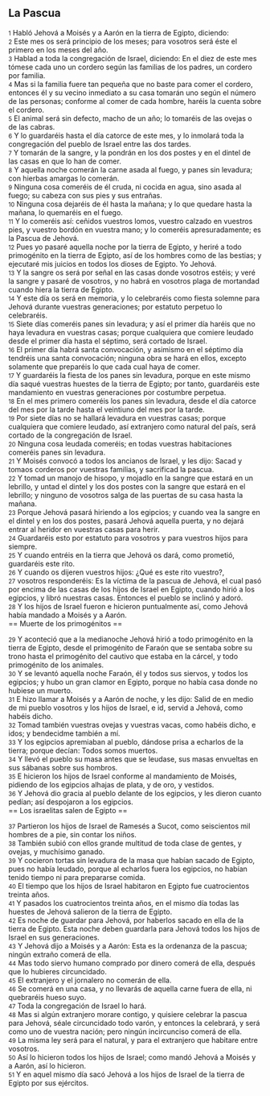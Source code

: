 == La Pascua ==

{{anchor|1}} <small>1</small> Habló Jehová a Moisés y a Aarón en la tierra de Egipto, diciendo:<br>
{{anchor|2}} <small>2</small> Este mes os será principio de los meses; para vosotros será éste el primero en los meses del año.<br>
{{anchor|3}} <small>3</small> Hablad a toda la congregación de Israel, diciendo: En el diez de este mes tómese cada uno un cordero según las familias de los padres, un cordero por familia.<br>
{{anchor|4}} <small>4</small> Mas si la familia fuere tan pequeña que no baste para comer el cordero, entonces él y su vecino inmediato a su casa tomarán uno según el número de las personas; conforme al comer de cada hombre, haréis la cuenta sobre el cordero.<br>
{{anchor|5}} <small>5</small> El animal será sin defecto, macho de un año; lo tomaréis de las ovejas o de las cabras.<br>
{{anchor|6}} <small>6</small> Y lo guardaréis hasta el día catorce de este mes, y lo inmolará toda la congregación del pueblo de Israel entre las dos tardes.<br>
{{anchor|7}} <small>7</small> Y tomarán de la sangre, y la pondrán en los dos postes y en el dintel de las casas en que lo han de comer.<br>
{{anchor|8}} <small>8</small> Y aquella noche comerán la carne asada al fuego, y panes sin levadura; con hierbas amargas lo comerán.<br>
{{anchor|9}} <small>9</small> Ninguna cosa comeréis de él cruda, ni cocida en agua, sino asada al fuego; su cabeza con sus pies y sus entrañas.<br>
{{anchor|10}} <small>10</small> Ninguna cosa dejaréis de él hasta la mañana; y lo que quedare hasta la mañana, lo quemaréis en el fuego.<br>
{{anchor|11}} <small>11</small> Y lo comeréis así: ceñidos vuestros lomos, vuestro calzado en vuestros pies, y vuestro bordón en vuestra mano; y lo comeréis apresuradamente; es la Pascua de Jehová.<br>
{{anchor|12}} <small>12</small> Pues yo pasaré aquella noche por la tierra de Egipto, y heriré a todo primogénito en la tierra de Egipto, así de los hombres como de las bestias; y ejecutaré mis juicios en todos los dioses de Egipto. Yo Jehová.<br>
{{anchor|13}} <small>13</small> Y la sangre os será por señal en las casas donde vosotros estéis; y veré la sangre y pasaré de vosotros, y no habrá en vosotros plaga de mortandad cuando hiera la tierra de Egipto.<br>
{{anchor|14}} <small>14</small> Y este día os será en memoria, y lo celebraréis como fiesta solemne para Jehová durante vuestras generaciones; por estatuto perpetuo lo celebraréis.<br>
{{anchor|15}} <small>15</small> Siete días comeréis panes sin levadura; y así el primer día haréis que no haya levadura en vuestras casas; porque cualquiera que comiere leudado desde el primer día hasta el séptimo, será cortado de Israel.<br>
{{anchor|16}} <small>16</small> El primer día habrá santa convocación, y asimismo en el séptimo día tendréis una santa convocación; ninguna obra se hará en ellos, excepto solamente que preparéis lo que cada cual haya de comer.<br>
{{anchor|17}} <small>17</small> Y guardaréis la fiesta de los panes sin levadura, porque en este mismo día saqué vuestras huestes de la tierra de Egipto; por tanto, guardaréis este mandamiento en vuestras generaciones por costumbre perpetua.<br>
{{anchor|18}} <small>18</small> En el mes primero comeréis los panes sin levadura, desde el día catorce del mes por la tarde hasta el veintiuno del mes por la tarde.<br>
{{anchor|19}} <small>19</small> Por siete días no se hallará levadura en vuestras casas; porque cualquiera que comiere leudado, así extranjero como natural del país, será cortado de la congregación de Israel.<br>
{{anchor|20}} <small>20</small> Ninguna cosa leudada comeréis; en todas vuestras habitaciones comeréis panes sin levadura.<br>
{{anchor|21}} <small>21</small> Y Moisés convocó a todos los ancianos de Israel, y les dijo: Sacad y tomaos corderos por vuestras familias, y sacrificad la pascua.<br>
{{anchor|22}} <small>22</small> Y tomad un manojo de hisopo, y mojadlo en la sangre que estará en un lebrillo, y untad el dintel y los dos postes con la sangre que estará en el lebrillo; y ninguno de vosotros salga de las puertas de su casa hasta la mañana.<br>
{{anchor|23}} <small>23</small> Porque Jehová pasará hiriendo a los egipcios; y cuando vea la sangre en el dintel y en los dos postes, pasará Jehová aquella puerta, y no dejará entrar al heridor en vuestras casas para herir.<br>
{{anchor|24}} <small>24</small> Guardaréis esto por estatuto para vosotros y para vuestros hijos para siempre.<br>
{{anchor|25}} <small>25</small> Y cuando entréis en la tierra que Jehová os dará, como prometió, guardaréis este rito.<br>
{{anchor|26}} <small>26</small> Y cuando os dijeren vuestros hijos: ¿Qué es este rito vuestro?,<br>
{{anchor|27}} <small>27</small> vosotros responderéis: Es la víctima de la pascua de Jehová, el cual pasó por encima de las casas de los hijos de Israel en Egipto, cuando hirió a los egipcios, y libró nuestras casas. Entonces el pueblo se inclinó y adoró.<br>
{{anchor|28}} <small>28</small> Y los hijos de Israel fueron e hicieron puntualmente así, como Jehová había mandado a Moisés y a Aarón.<br>
== Muerte de los primogénitos ==

{{anchor|29}} <small>29</small> Y aconteció que a la medianoche Jehová hirió a todo primogénito en la tierra de Egipto, desde el primogénito de Faraón que se sentaba sobre su trono hasta el primogénito del cautivo que estaba en la cárcel, y todo primogénito de los animales.<br>
{{anchor|30}} <small>30</small> Y se levantó aquella noche Faraón, él y todos sus siervos, y todos los egipcios; y hubo un gran clamor en Egipto, porque no había casa donde no hubiese un muerto.<br>
{{anchor|31}} <small>31</small> E hizo llamar a Moisés y a Aarón de noche, y les dijo: Salid de en medio de mi pueblo vosotros y los hijos de Israel, e id, servid a Jehová, como habéis dicho.<br>
{{anchor|32}} <small>32</small> Tomad también vuestras ovejas y vuestras vacas, como habéis dicho, e idos; y bendecidme también a mí.<br>
{{anchor|33}} <small>33</small> Y los egipcios apremiaban al pueblo, dándose prisa a echarlos de la tierra; porque decían: Todos somos muertos.<br>
{{anchor|34}} <small>34</small> Y llevó el pueblo su masa antes que se leudase, sus masas envueltas en sus sábanas sobre sus hombros.<br>
{{anchor|35}} <small>35</small> E hicieron los hijos de Israel conforme al mandamiento de Moisés, pidiendo de los egipcios alhajas de plata, y de oro, y vestidos.<br>
{{anchor|36}} <small>36</small> Y Jehová dio gracia al pueblo delante de los egipcios, y les dieron cuanto pedían; así despojaron a los egipcios.<br>
== Los israelitas salen de Egipto ==

{{anchor|37}} <small>37</small> Partieron los hijos de Israel de Ramesés a Sucot, como seiscientos mil hombres de a pie, sin contar los niños.<br>
{{anchor|38}} <small>38</small> También subió con ellos grande multitud de toda clase de gentes, y ovejas, y muchísimo ganado.<br>
{{anchor|39}} <small>39</small> Y cocieron tortas sin levadura de la masa que habían sacado de Egipto, pues no había leudado, porque al echarlos fuera los egipcios, no habían tenido tiempo ni para prepararse comida.<br>
{{anchor|40}} <small>40</small> El tiempo que los hijos de Israel habitaron en Egipto fue cuatrocientos treinta años.<br>
{{anchor|41}} <small>41</small> Y pasados los cuatrocientos treinta años, en el mismo día todas las huestes de Jehová salieron de la tierra de Egipto.<br>
{{anchor|42}} <small>42</small> Es noche de guardar para Jehová, por haberlos sacado en ella de la tierra de Egipto. Esta noche deben guardarla para Jehová todos los hijos de Israel en sus generaciones.<br>
{{anchor|43}} <small>43</small> Y Jehová dijo a Moisés y a Aarón: Esta es la ordenanza de la pascua; ningún extraño comerá de ella.<br>
{{anchor|44}} <small>44</small> Mas todo siervo humano comprado por dinero comerá de ella, después que lo hubieres circuncidado.<br>
{{anchor|45}} <small>45</small> El extranjero y el jornalero no comerán de ella.<br>
{{anchor|46}} <small>46</small> Se comerá en una casa, y no llevarás de aquella carne fuera de ella, ni quebraréis hueso suyo.<br>
{{anchor|47}} <small>47</small> Toda la congregación de Israel lo hará.<br>
{{anchor|48}} <small>48</small> Mas si algún extranjero morare contigo, y quisiere celebrar la pascua para Jehová, séale circuncidado todo varón, y entonces la celebrará, y será como uno de vuestra nación; pero ningún incircunciso comerá de ella.<br>
{{anchor|49}} <small>49</small> La misma ley será para el natural, y para el extranjero que habitare entre vosotros.<br>
{{anchor|50}} <small>50</small> Así lo hicieron todos los hijos de Israel; como mandó Jehová a Moisés y a Aarón, así lo hicieron.<br>
{{anchor|51}} <small>51</small> Y en aquel mismo día sacó Jehová a los hijos de Israel de la tierra de Egipto por sus ejércitos.<br>
